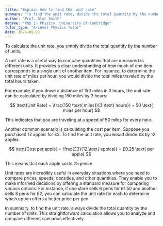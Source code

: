 ```yaml
---
title: "Explain how to find the unit rate"
summary: "To find the unit rate, divide the total quantity by the number of units."
author: "Prof. Alan Smith"
degree: "PhD in Physics, University of Cambridge"
tutor_type: "A-Level Physics Tutor"
date: 2024-06-03
---
```


To calculate the unit rate, you simply divide the total quantity by the number of units.

A unit rate is a useful way to compare quantities that are measured in different units. It provides a clear understanding of how much of one item corresponds to a single unit of another item. For instance, to determine the unit rate of miles per hour, you would divide the total miles traveled by the total hours taken.

For example, if you drove a distance of $150$ miles in $3$ hours, the unit rate can be calculated by dividing $150$ miles by $3$ hours:

$$
\text{Unit Rate} = \frac{150 \text{ miles}}{3 \text{ hours}} = 50 \text{ miles per hour}
$$

This indicates that you are traveling at a speed of $50$ miles for every hour.

Another common scenario is calculating the cost per item. Suppose you purchased $12$ apples for £$3$. To find the unit rate, you would divide £$3$ by $12$ apples:

$$
\text{Cost per apple} = \frac{£3}{12 \text{ apples}} = £0.25 \text{ per apple}
$$

This means that each apple costs $25$ pence.

Unit rates are incredibly useful in everyday situations where you need to compare prices, speeds, densities, and other quantities. They enable you to make informed decisions by offering a standard measure for comparing various options. For instance, if one store sells $6$ pens for £$1.50$ and another sells $8$ pens for £$2$, you can calculate the unit rate for each to determine which option offers a better price per pen.

In summary, to find the unit rate, always divide the total quantity by the number of units. This straightforward calculation allows you to analyze and compare different scenarios effectively.
    